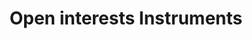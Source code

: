 ---
title: Open interests Instruments
openapi: "GET /node/v1/open_interests/instruments"
sidebarTitle: Open interests Instruments
--- 